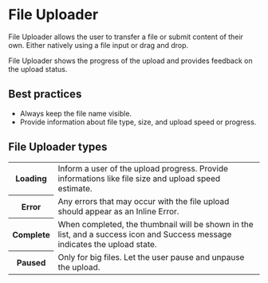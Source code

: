 # File Uploader

File Uploader allows the user to transfer a file or submit content of their own. Either natively using a file input or drag and drop.

File Uploader shows the progress of the upload and provides feedback on the upload status.

## Best practices

- Always keep the file name visible.
- Provide information about file type, size, and upload speed or progress.

## File Uploader types

<table>
  <tr>
    <th width={160}>Loading</th>
    <td>Inform a user of the upload progress. Provide informations like file size and upload speed estimate.</td>
  </tr>
  <tr>
    <th>Error</th>
    <td>Any errors that may occur with the file upload should appear as an Inline Error.</td>
  </tr>
  <tr>
    <th>Complete</th>
    <td>
      When completed, the thumbnail will be shown in the list, and a success icon and Success message indicates the
      upload state.
    </td>
  </tr>
  <tr>
    <th>Paused</th>
    <td>Only for big files. Let the user pause and unpause the upload.</td>
  </tr>
</table>
